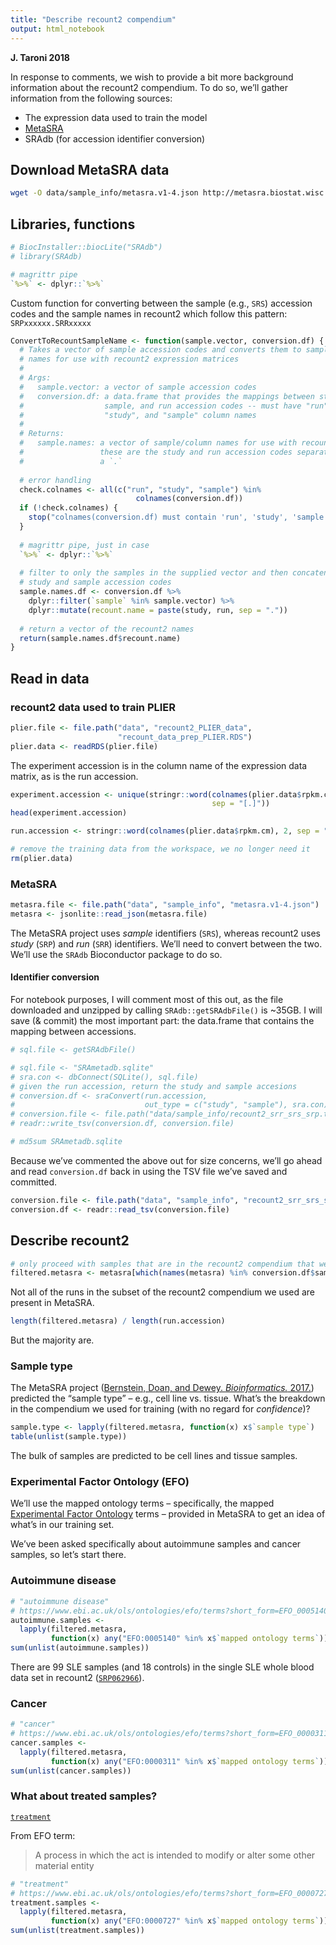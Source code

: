 ```yaml
---
title: "Describe recount2 compendium"
output: html_notebook
---
```


**J. Taroni 2018**

In response to comments, we wish to provide a bit more background information 
about the recount2 compendium.
To do so, we'll gather information from the following sources:

* The expression data used to train the model
* [MetaSRA](http://metasra.biostat.wisc.edu/index.html)
* SRAdb (for accession identifier conversion)

## Download MetaSRA data

```sh
wget -O data/sample_info/metasra.v1-4.json http://metasra.biostat.wisc.edu/static/metasra_versions/v1.4/metasra.v1-4.json
```

## Libraries, functions

```r
# BiocInstaller::biocLite("SRAdb")
# library(SRAdb)

# magrittr pipe
`%>%` <- dplyr::`%>%`
```

Custom function for converting between the sample (e.g., `SRS`) accession codes
and the sample names in recount2 which follow this pattern: `SRPxxxxxx.SRRxxxxx`

```r
ConvertToRecountSampleName <- function(sample.vector, conversion.df) {
  # Takes a vector of sample accession codes and converts them to sample/column
  # names for use with recount2 expression matrices
  # 
  # Args:
  #   sample.vector: a vector of sample accession codes
  #   conversion.df: a data.frame that provides the mappings between study,
  #                  sample, and run accession codes -- must have "run", 
  #                  "study", and "sample" column names
  # 
  # Returns:
  #   sample.names: a vector of sample/column names for use with recount2 --
  #                 these are the study and run accession codes separated with
  #                 a `.`
  
  # error handling
  check.colnames <- all(c("run", "study", "sample") %in% 
                            colnames(conversion.df))
  if (!check.colnames) {
    stop("colnames(conversion.df) must contain 'run', 'study', 'sample'")
  }
  
  # magrittr pipe, just in case
  `%>%` <- dplyr::`%>%`
  
  # filter to only the samples in the supplied vector and then concatenate their
  # study and sample accession codes
  sample.names.df <- conversion.df %>%
    dplyr::filter(`sample` %in% sample.vector) %>%
    dplyr::mutate(recount.name = paste(study, run, sep = "."))
 
  # return a vector of the recount2 names
  return(sample.names.df$recount.name) 
}
```


## Read in data

### recount2 data used to train PLIER

```r
plier.file <- file.path("data", "recount2_PLIER_data", 
                        "recount_data_prep_PLIER.RDS")
plier.data <- readRDS(plier.file)
```

The experiment accession is in the column name of the expression data matrix,
as is the run accession.

```r
experiment.accession <- unique(stringr::word(colnames(plier.data$rpkm.cm), 1, 
                                             sep = "[.]"))
head(experiment.accession)
```

```r
run.accession <- stringr::word(colnames(plier.data$rpkm.cm), 2, sep = "[.]")
```

```r
# remove the training data from the workspace, we no longer need it
rm(plier.data)
```

### MetaSRA

```r
metasra.file <- file.path("data", "sample_info", "metasra.v1-4.json")
metasra <- jsonlite::read_json(metasra.file)
```

The MetaSRA project uses _sample_ identifiers (`SRS`), whereas recount2 uses 
_study_ (`SRP`) and _run_ (`SRR`) identifiers.
We'll need to convert between the two. 
We'll use the `SRAdb` Bioconductor package to do so.

#### Identifier conversion

For notebook purposes, I will comment most of this out, as the file downloaded 
and unzipped by calling `SRAdb::getSRAdbFile()` is ~35GB.
I will save (& commit) the most important part: the data.frame that contains
the mapping between accessions.

```r
# sql.file <- getSRAdbFile()
```

```r
# sql.file <- "SRAmetadb.sqlite"
# sra.con <- dbConnect(SQLite(), sql.file)  
# given the run accession, return the study and sample accesions
# conversion.df <- sraConvert(run.accession, 
#                             out_type = c("study", "sample"), sra.con)
# conversion.file <- file.path("data/sample_info/recount2_srr_srs_srp.tsv")
# readr::write_tsv(conversion.df, conversion.file)
```

```sh
# md5sum SRAmetadb.sqlite
```

Because we've commented the above out for size concerns, we'll go ahead and 
read `conversion.df` back in using the TSV file we've saved and committed.

```r
conversion.file <- file.path("data", "sample_info", "recount2_srr_srs_srp.tsv")
conversion.df <- readr::read_tsv(conversion.file)
```

## Describe recount2

```r
# only proceed with samples that are in the recount2 compendium that we used
filtered.metasra <- metasra[which(names(metasra) %in% conversion.df$sample)]
```

Not all of the runs in the subset of the recount2 compendium we used are 
present in MetaSRA.

```r
length(filtered.metasra) / length(run.accession)
```

But the majority are.

### Sample type

The MetaSRA project ([Bernstein, Doan, and Dewey. _Bioinformatics._ 2017.](https://doi.org/10.1093/bioinformatics/btx334)) 
predicted the "sample type" -- e.g., cell line vs. tissue.
What's the breakdown in the compendium we used for training (with no regard 
for _confidence_)?

```r
sample.type <- lapply(filtered.metasra, function(x) x$`sample type`)
table(unlist(sample.type))
```

The bulk of samples are predicted to be cell lines and tissue samples.

### Experimental Factor Ontology (EFO)

We'll use the mapped ontology terms -- specifically, the mapped
[Experimental Factor Ontology](https://www.ebi.ac.uk/efo/) terms -- provided in
MetaSRA to get an idea of what's in our training set.

We've been asked specifically about autoimmune samples and cancer samples, so
let's start there.

### Autoimmune disease

```r
# "autoimmune disease"
# https://www.ebi.ac.uk/ols/ontologies/efo/terms?short_form=EFO_0005140
autoimmune.samples <- 
  lapply(filtered.metasra, 
         function(x) any("EFO:0005140" %in% x$`mapped ontology terms`))
sum(unlist(autoimmune.samples))
```

There are 99 SLE samples (and 18 controls) in the single SLE whole blood data 
set in recount2 
([`SRP062966`](http://trace.ncbi.nlm.nih.gov/Traces/sra/?study=SRP062966)).

### Cancer

```r
# "cancer"
# https://www.ebi.ac.uk/ols/ontologies/efo/terms?short_form=EFO_0000311
cancer.samples <- 
  lapply(filtered.metasra, 
         function(x) any("EFO:0000311" %in% x$`mapped ontology terms`))
sum(unlist(cancer.samples))
```

### What about treated samples?

[`treatment`](https://www.ebi.ac.uk/ols/ontologies/efo/terms?short_form=EFO_0000727)

From EFO term:

> A process in which the act is intended to modify or alter some other 
material entity

```r
# "treatment"
# https://www.ebi.ac.uk/ols/ontologies/efo/terms?short_form=EFO_0000727
treatment.samples <- 
  lapply(filtered.metasra, 
         function(x) any("EFO:0000727" %in% x$`mapped ontology terms`))
sum(unlist(treatment.samples))
```

